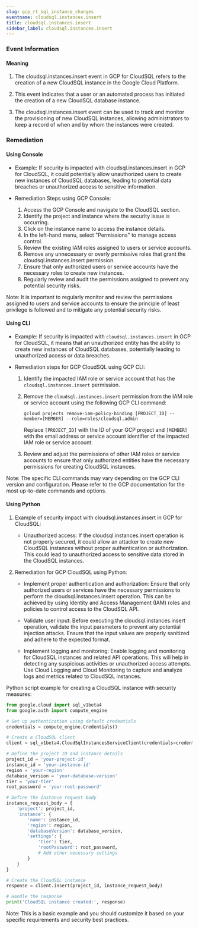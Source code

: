 ```yaml
--- 
slug: gcp_rt_sql_instance_changes
eventname: cloudsql.instances.insert
title: cloudsql.instances.insert
sidebar_label: cloudsql.instances.insert
---
```

                       
### Event Information

#### Meaning

1. The cloudsql.instances.insert event in GCP for CloudSQL refers to the creation of a new CloudSQL instance in the Google Cloud Platform.

2. This event indicates that a user or an automated process has initiated the creation of a new CloudSQL database instance.

3. The cloudsql.instances.insert event can be used to track and monitor the provisioning of new CloudSQL instances, allowing administrators to keep a record of when and by whom the instances were created.

### Remediation

#### Using Console

- Example: If security is impacted with cloudsql.instances.insert in GCP for CloudSQL, it could potentially allow unauthorized users to create new instances of CloudSQL databases, leading to potential data breaches or unauthorized access to sensitive information.

- Remediation Steps using GCP Console:
  1. Access the GCP Console and navigate to the CloudSQL section.
  2. Identify the project and instance where the security issue is occurring.
  3. Click on the instance name to access the instance details.
  4. In the left-hand menu, select "Permissions" to manage access control.
  5. Review the existing IAM roles assigned to users or service accounts.
  6. Remove any unnecessary or overly permissive roles that grant the cloudsql.instances.insert permission.
  7. Ensure that only authorized users or service accounts have the necessary roles to create new instances.
  8. Regularly review and audit the permissions assigned to prevent any potential security risks.

Note: It is important to regularly monitor and review the permissions assigned to users and service accounts to ensure the principle of least privilege is followed and to mitigate any potential security risks.

#### Using CLI

- Example: If security is impacted with `cloudsql.instances.insert` in GCP for CloudSQL, it means that an unauthorized entity has the ability to create new instances of CloudSQL databases, potentially leading to unauthorized access or data breaches.

- Remediation steps for GCP CloudSQL using GCP CLI:
  1. Identify the impacted IAM role or service account that has the `cloudsql.instances.insert` permission.
  2. Remove the `cloudsql.instances.insert` permission from the IAM role or service account using the following GCP CLI command:
     ```
     gcloud projects remove-iam-policy-binding [PROJECT_ID] --member=[MEMBER] --role=roles/cloudsql.admin
     ```
     Replace `[PROJECT_ID]` with the ID of your GCP project and `[MEMBER]` with the email address or service account identifier of the impacted IAM role or service account.

  3. Review and adjust the permissions of other IAM roles or service accounts to ensure that only authorized entities have the necessary permissions for creating CloudSQL instances.

Note: The specific CLI commands may vary depending on the GCP CLI version and configuration. Please refer to the GCP documentation for the most up-to-date commands and options.

#### Using Python

1. Example of security impact with cloudsql.instances.insert in GCP for CloudSQL:
   - Unauthorized access: If the cloudsql.instances.insert operation is not properly secured, it could allow an attacker to create new CloudSQL instances without proper authentication or authorization. This could lead to unauthorized access to sensitive data stored in the CloudSQL instances.

2. Remediation for GCP CloudSQL using Python:
   - Implement proper authentication and authorization: Ensure that only authorized users or services have the necessary permissions to perform the cloudsql.instances.insert operation. This can be achieved by using Identity and Access Management (IAM) roles and policies to control access to the CloudSQL API.

   - Validate user input: Before executing the cloudsql.instances.insert operation, validate the input parameters to prevent any potential injection attacks. Ensure that the input values are properly sanitized and adhere to the expected format.

   - Implement logging and monitoring: Enable logging and monitoring for CloudSQL instances and related API operations. This will help in detecting any suspicious activities or unauthorized access attempts. Use Cloud Logging and Cloud Monitoring to capture and analyze logs and metrics related to CloudSQL instances.

Python script example for creating a CloudSQL instance with security measures:

```python
from google.cloud import sql_v1beta4
from google.auth import compute_engine

# Set up authentication using default credentials
credentials = compute_engine.Credentials()

# Create a CloudSQL client
client = sql_v1beta4.CloudSqlInstancesServiceClient(credentials=credentials)

# Define the project ID and instance details
project_id = 'your-project-id'
instance_id = 'your-instance-id'
region = 'your-region'
database_version = 'your-database-version'
tier = 'your-tier'
root_password = 'your-root-password'

# Define the instance request body
instance_request_body = {
    'project': project_id,
    'instance': {
        'name': instance_id,
        'region': region,
        'databaseVersion': database_version,
        'settings': {
            'tier': tier,
            'rootPassword': root_password,
            # Add other necessary settings
        }
    }
}

# Create the CloudSQL instance
response = client.insert(project_id, instance_request_body)

# Handle the response
print('CloudSQL instance created:', response)
```

Note: This is a basic example and you should customize it based on your specific requirements and security best practices.


 